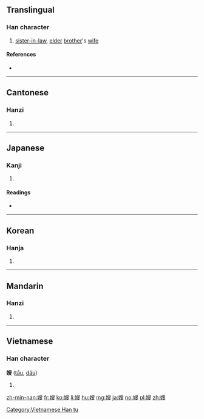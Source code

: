 ==Translingual==

===Han character===
{{Han char|rn=38|rad=女|as=09|sn=12|four=4744<sub>7</sub>|canj=女竹X水 (VHXE)|ids=⿰[[女]][[叟]]}}

# [[sister-in-law]], [[elder]] [[brother]]'s [[wife]]

====References====
* {{Han ref|kx=0268.340|dkj=06603|dj=0536.080|hdz=21066.180|uh=5AC2|ud=23234|bh=B741|bd=46913}}

----

==Cantonese==

===Hanzi===
{{yue-hanzi|jyut=[[sou2]]|y=sou2}}

# {{defn|lang=yue|sort=女10}}

----

==Japanese==

===Kanji===
{{ja-kanji|grade=uc|rs=女10}}

# {{defn|lang=ja|sort=女10}}

====Readings====
* {{ja-readings|on=[[そう]] (sō)|kun=[[あによめ]] (aniyome)}}

----

==Korean==

===Hanja===
{{ko-hanja|hangeul=수|rv=su|mr=su}}

# {{defn|lang=ko|sort=女10}}

----

==Mandarin==

===Hanzi===
{{cmn-hanzi|pin=[[sǎo]] ([[sao3]])|wg=sao<sup>3</sup>}}

# {{defn|lang=cmn|sort=女10}}

----

==Vietnamese==

===Han character===
'''嫂''' ([[tẩu]], [[dâu]])

# {{defn|lang=vi}}

[[Category:Vietnamese Han tu]]

[[zh-min-nan:嫂]]
[[fr:嫂]]
[[ko:嫂]]
[[li:嫂]]
[[hu:嫂]]
[[mg:嫂]]
[[ja:嫂]]
[[no:嫂]]
[[pl:嫂]]
[[zh:嫂]]